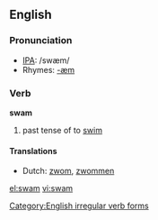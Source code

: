 ==English==

===Pronunciation===
*[[w:IPA|IPA]]: /swæm/
*Rhymes: [[Rhymes:English:-æm|-æm]]

===Verb===
'''swam'''

# past tense of to [[swim]]

====Translations====
*Dutch: [[zwom]], [[zwommen]]

[[Category:English irregular verb forms]]

[[el:swam]]
[[vi:swam]]